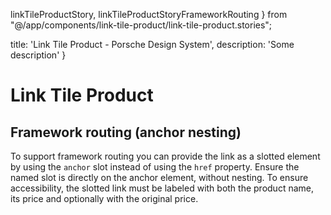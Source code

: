   linkTileProductStory,
  linkTileProductStoryFrameworkRouting
} from "@/app/components/link-tile-product/link-tile-product.stories";

  title: 'Link Tile Product - Porsche Design System',
  description: 'Some description'
}

# Link Tile Product <ComponentStatus tagName="p-link-tile-product"></ComponentStatus>

<TableOfContents headings={[]} />

## Framework routing (anchor nesting)

To support framework routing you can provide the link as a slotted element by using the `anchor` slot instead of using
the `href` property. Ensure the named slot is directly on the anchor element, without nesting. To ensure accessibility,
the slotted link must be labeled with both the product name, its price and optionally with the original price.

<ComponentStory story={linkTileProductStoryFrameworkRouting} />